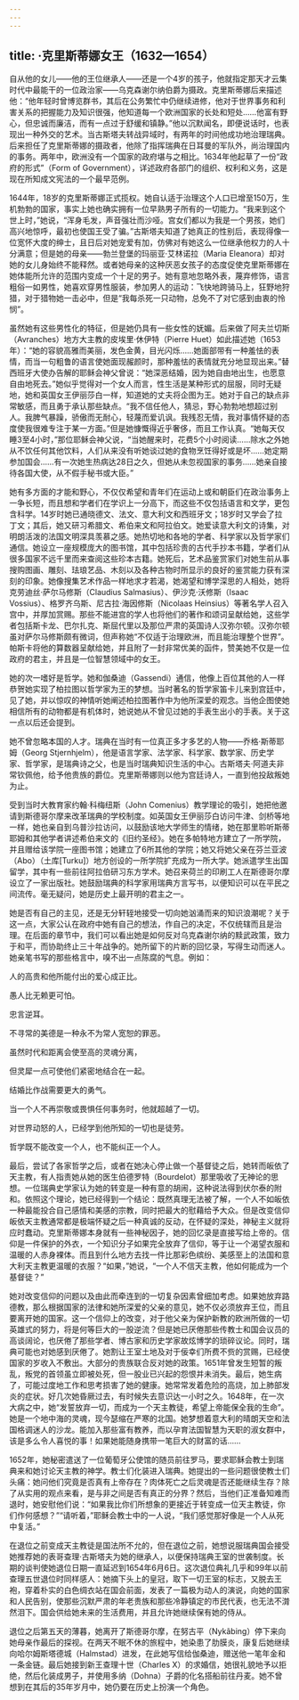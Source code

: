 ```yaml
---
---
---
```

title: ·克里斯蒂娜女王（1632—1654）
---




自从他的女儿——他的王位继承人——还是一个4岁的孩子，他就指定那天才云集时代中最能干的一位政治家——乌克森谢尔纳伯爵为摄政。克里斯蒂娜后来描述他：“他年轻时曾博览群书，其后在公务繁忙中仍继续进修，他对于世界事务和利害关系的把握能力及知识很强，他知道每一个欧洲国家的长处和短处……他富有野心，但忠诚而廉洁，而有一点过于舒缓和镇静。”他以沉默闻名，即便说话时，也表现出一种外交的艺术。当古斯塔夫转战异域时，有两年的时间他成功地治理瑞典。后来担任了克里斯蒂娜的摄政者，他除了指挥瑞典在日耳曼的军队外，尚治理国内的事务。两年中，欧洲没有一个国家的政府堪与之相比。1634年他起草了一份“政府的形式”（Form of Government），详述政府各部门的组织、权利和义务，这是现在所知成文宪法的一个最早范例。

1644年，18岁的克里斯蒂娜正式揽权。她自认适于治理这个人口已增至150万，生机勃勃的国家，事实上她也确实拥有一位早熟男子所有的一切能力。“我来到这个世上时，”她说，“浑身毛发，声音强壮而沙哑。宫女们都以为我是一个男孩，她们高兴地惊呼，最初也使国王受了骗。”古斯塔夫知道了她真正的性别后，表现得像一位宽怀大度的绅士，且日后对她宠爱有加，仿佛对有她这么一位继承他权力的人十分满意；但是她的母亲——勃兰登堡的玛丽亚·艾林诺拉（Maria Eleanora）却对她的女儿身始终不能释然。或者她母亲的这种厌恶女孩子的态度促使克里斯蒂娜在她体能所允许的范围内变成一个十足的男子。她有意地忽略外表，蔑弃修饰，语言粗俗一如男性，她喜欢穿男性服装，参加男人的运动：飞快地跨骑马上，狂野地狩猎，对于猎物她一击必中，但是“我每杀死一只动物，总免不了对它感到由衷的怜悯”。

虽然她有这些男性化的特征，但是她仍具有一些女性的妩媚。后来做了阿夫兰切斯（Avranches）地方大主教的皮埃里·休伊特（Pierre Huet）如此描述她（1653年）：“她的容貌高雅而美丽，发色金黄，目光闪烁……她面部带有一种羞怯的表情，而当一句粗鲁的语言使她面现赧颜时，那种羞怯的表情就充分地显现出来。”替西班牙大使办告解的耶稣会神父曾说：“她深恶结婚，因为她自由地出生，也愿意自由地死去。”她似乎觉得对一个女人而言，性生活是某种形式的屈服，同时无疑地，她和英国女王伊丽莎白一样，知道她的丈夫将企图为王。她对于自己的缺点非常敏感，而且勇于承认那些缺点。“我不信任他人，猜忌，野心勃勃地想超过别人。我脾气暴躁，骄傲而无耐心，轻蔑而爱讥讽。我残忍无情，我对事情怀疑的态度使我很难专注于某一方面。”但是她慷慨得近乎奢侈，而且工作认真。“她每天仅睡3至4小时，”那位耶稣会神父说，“当她醒来时，花费5个小时阅读……除水之外她从不饮任何其他饮料，人们从来没有听她谈过她的食物烹饪得好或是坏……她定期参加国会……有一次她生热病达28日之久，但她从未忽视国家的事务……她亲自接待各国大使，从不假手秘书或大臣。”

她有多方面的才能和野心，不仅仅希望和青年们在运动上或和朝臣们在政治事务上一争长短，而且想和学者们在学识上一分高下，而这些不仅包括语言和文学，更包含科学。14岁时她已通晓德文、法文、意大利文和西班牙文；18岁时又学会了拉丁文；其后，她又研习希腊文、希伯来文和阿拉伯文。她爱读意大利文的诗集，对明朗活泼的法国文明深具羡慕之感。她热切地和各地的学者、科学家以及哲学家们通信。她设立一座规模庞大的图书馆，其中包括珍贵的古代手抄本书籍，学者们从很多国家不远千里而来查阅这些珍本古籍。她死后，艺术品鉴赏家们对她生前从事搜购图画、雕刻、珐琅艺品、木刻以及各种古物时所显示的良好的鉴赏能力获有深刻的印象。她像搜集艺术作品一样地求才若渴，她渴望和博学深思的人相处，她将克劳迪丝·萨尔马修斯（Claudius Salmasius）、伊沙克·沃修斯（Isaac Vossius）、格罗齐乌斯、尼古拉·海因修斯（Nicolaas Heinsius）等著名学人召入宫中，并厚加赏赐。那些不能进宫的学人也将他们的著作和颂词呈献给她，这些学者包括斯卡龙、巴尔扎克、斯屈代里以及那位严肃的英国诗人汉弥尔顿。汉弥尔顿虽对萨尔马修斯颇有微词，但声称她“不仅适于治理欧洲，而且能治理整个世界”。帕斯卡将他的算数器呈献给她，并且附了一封非常优美的函件，赞美她不仅是一位政府的君主，并且是一位智慧领域中的女王。

她的次一嗜好是哲学。她和伽桑迪（Gassendi）通信，他像上百位其他的人一样恭贺她实现了柏拉图以哲学家为王的梦想。当时著名的哲学家笛卡儿来到宫廷中，见了她，并以惊叹的神情听她阐述柏拉图著作中为他所深爱的观念。当他企图使她相信所有的动物都是有机体时，她说她从不曾见过她的手表生出小的手表。关于这一点以后还会提到。

她不曾忽略本国的人才。瑞典在当时有一位真正多才多艺的人物——乔格·斯蒂耶姆（Georg Stjernhjelm），他是语言学家、法学家、科学家、数学家、历史学家、哲学家，是瑞典诗之父，也是当时瑞典知识生活的中心。古斯塔夫·阿道夫非常钦佩他，给予他贵族的爵位。克里斯蒂娜则以他为宫廷诗人，一直到他投敌叛她为止。

受到当时大教育家约翰·科梅纽斯（John Comenius）教学理论的吸引，她把他邀请到斯德哥尔摩来改革瑞典的学校制度。如英国女王伊丽莎白访问牛津、剑桥等地一样，她也亲自到乌普沙拉访问，以鼓励该地大学师生的情绪，她在那里聆听斯蒂耶姆和其他学者讲述希伯来文的《旧约圣经》。她在多帕特地方建立了一所学院，并且赠给该学院一座图书馆；她建立了6所其他的学院；她又将她父亲在芬兰亚波（Abo）（土库[Turku]）地方创设的一所学院扩充成为一所大学。她派遣学生出国留学，其中有一些前往阿拉伯研习东方学术。她召来荷兰的印刷工人在斯德哥尔摩设立了一家出版社。她鼓励瑞典的科学家用瑞典方言写书，以便知识可以在平民之间流传。毫无疑问，她是历史上最开明的君主之一。

她是否有自己的主见，还是无分轩轾地接受一切向她汹涌而来的知识浪潮呢？关于这一点，大家公认在政府中她有自己的想法，作自己的决定，不仅统辖而且是治理。在后面的章节中，我们可以看出她是如何反对乌克森谢尔纳的黩武政策，致力于和平，而协助终止三十年战争的。她所留下的片断的回忆录，写得生动而迷人。她亲笔书写的那些格言中，嗅不出一点陈腐的气息。例如：

人的高贵和他所能付出的爱心成正比。

愚人比无赖更可怕。

忠言逆耳。

不寻常的美德是一种永不为常人宽恕的罪恶。

虽然时代和距离会使至高的灵魂分离，

但灵犀一点可使他们紧密地结合在一起。

结婚比作战需要更大的勇气。

当一个人不再崇敬或畏惧任何事务时，他就超越了一切。

对世界动怒的人，已经学到他所知的一切也是徒劳。

哲学既不能改变一个人，也不能纠正一个人。



最后，尝试了各家哲学之后，或者在她决心停止做一个基督徒之后，她转而皈依了天主教，有人指责她从她的医生伯德罗特（Bourdelot）那里吸收了无神论的思想。一位瑞典史学家认为她的转变是一种有意的胡闹，这种说法得到伏尔泰的附和。依照这个理论，她已经得到一个结论：既然真理无法被了解，一个人不如皈依一种最能投合自己感情和美感的宗教，同时把最大的慰藉给予大众。但是改变信仰皈依天主教通常都是极端怀疑之后一种真诚的反动，在怀疑的深处，神秘主义就将应时蠢动。克里斯蒂娜本身就有一些神秘因子，她的回忆录是直接写给上帝的。信仰是一件保护的外衣，一个知识分子如果完全放弃了信仰，等于让一个渴望衣服和温暖的人赤身裸体。而且到什么地方去找一件比那彩色缤纷、美感至上的法国和意大利天主教更温暖的衣服？“如果，”她说，“一个人不信天主教，他如何能成为一个基督徒？”

她对改变信仰的问题以及由此而牵连到的一切复杂因素曾细加考虑。如果她放弃路德教，那么根据国家的法律和她所深爱的父亲的意见，她不仅必须放弃王位，而且要离开她的国家。这一个信仰上的改变，对于他父亲为保护新教的欧洲所做的一切英雄式的努力，将是何等巨大的一股逆流？但是她已厌倦那些传教士和国会议员的高谈阔论，也厌倦了那些学者、博古家和历史学家故炫博学的琐碎议论。同时，瑞典可能也对她感到厌倦了。她割让王室土地及对于佞幸们所费不赀的赏赐，已经使国家的岁收入不敷出。大部分的贵族联合反对她的政策。1651年曾发生短暂的叛乱，叛党的首领虽立即被处死，但一股业已兴起的怨恨并未消失。最后，她生病了，可能过度地工作和思考损害了她的健康。她常常发着危险的高烧，加上肺部发炎的症状。好几次她昏厥过去，有时候失去意识达一小时之久。1648年，在一次大病之中，她“发誓放弃一切，而成为一个天主教徒，希望上帝能保全我的生命”。她是一个地中海的灵魂，现今瑟缩在严寒的北国。她梦想着意大利的晴朗天空和法国格调迷人的沙龙。能加入那些富有教养，而以孕育法国智慧为天职的淑女群中，该是多么令人喜悦的事！如果她能随身携带一笔巨大的财富的话……

1652年，她秘密遣送了一位葡萄牙公使馆的随员前往罗马，要求耶稣会教士到瑞典来和她讨论天主教的神学。教士们化装进入瑞典。她提出的一些问题很使教士们头痛：她问他们究竟是否真有上帝存在？肉体死亡之后灵魂是否还能继续生存？除了从实用的观点来看，是与非之间是否有真正的分界？然后，当他们正准备知难而退时，她安慰他们说：“如果我比你们所想象的更接近于转变成一位天主教徒，你们作何感想？”“请听着，”耶稣会教士中的一人说，“我们感觉那好像是一个人从死中复活。”

在退位之前变成天主教徒是国法所不允的，但在退位之前，她想说服瑞典国会接受她推荐她的表哥查理·古斯塔夫为她的继承人，以便保持瑞典王室的世袭制度。长期的谈判使她退位日期一直延迟到1654年6月6日。这次退位典礼几乎和99年以前查理五世退位时同样感人：她摘下头上的皇冠，取下一切王室的标志，又脱去王袍，穿着朴实的白色绸衣站在国会前面，发表了一篇极为动人的演说，向她的国家和人民告别，使那些沉默严肃的年老贵族和那些冷静镇定的市民代表，也无法不潸然泪下。国会供给她未来的生活费用，并且允许她继续保有她的侍从。

退位之后第五天的薄暮，她离开了斯德哥尔摩，在努古平（Nykãbing）停下来向她母亲作最后的探视。在两天不眠不休的旅程中，她染患了肋膜炎，康复后她继续向哈尔姆斯塔德城（Halmstad）进发，在此她写信给伽桑迪，赠送他一笔年金和一条金链。最后她接到新王查理十世（Charles X）的求婚信，她很礼貌地予以拒绝，然后化装成男子，并使用多纳（Dohna）子爵的化名搭船前往丹麦。她不曾想到在其后的35年岁月中，她仍要在历史上扮演一个角色。